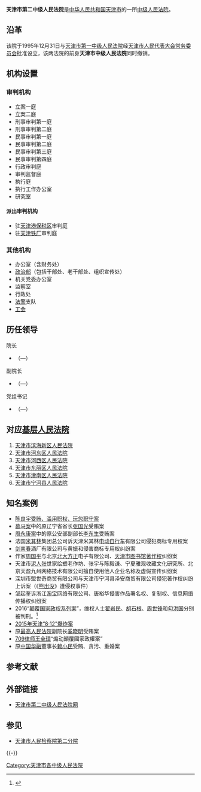 {{Infobox PRCG
|机构名称 = 天津市第二中级人民法院
|加挂牌子 = 天津破产法庭
|标志1 = National Emblem of the People's Republic of China (2).svg
|职位1 = 院长
|人员1 = [[王红卫|王红卫]]
|衔级1 = 一级高级法官
|上诉法院 = [[天津市高级人民法院|天津市高级人民法院]]
|业务上级 = [[天津市高级人民法院|天津市高级人民法院]]
|组织上级 = [[天津市人民代表大会|天津市人民代表大会]]<br />[[天津市人民代表大会常务委员会|天津市人民代表大会常务委员会]]
|中共上级 = [[中国共产党天津市委员会|中国共产党天津市委员会]]
|中共本级=中国共产党天津市第二中级人民法院党组
|机构类型=[[中级人民法院|中级人民法院]]
|行政级别=正地厅级
|授权法源=[[中华人民共和国宪法|中华人民共和国宪法]]
|组织法规=[[中华人民共和国人民法院组织法|中华人民共和国人民法院组织法]]
|地址1 = [[天津市|天津市]][[河西区_(天津市)|河西区]][[新围堤道|新围堤道]]6号
|邮编1 = 
|官网 = [http://tj2zy.chinacourt.org/ 天津市第二中级人民法院]
|成立时间 = 1995年12月31日
|时期1 = 
|机构1 = 
|时期2 = 
|机构2 = 
|时期3 = 
|机构3 = 
|a = [[天津市人民检察院第二分院|天津市人民检察院第二分院]]
|b = [[天津市第一中级人民法院|天津市第一中级人民法院]]
|c = [[中华人民共和国天津海事法院|中华人民共和国天津海事法院]]
|d = [[天津市公安局|天津市公安局]]
|e = [[天津市国家安全局|天津市国家安全局]]
|f = [[天津市司法局|天津市司法局]]
}}

'''天津市第二中级人民法院'''是[[中华人民共和国|中华人民共和国]][[天津市|天津市]]的一所[[中级人民法院|中级人民法院]]。

== 沿革 ==
该院于1995年12月31日与[[天津市第一中级人民法院|天津市第一中级人民法院]]经[[天津市人民代表大会常务委员会|天津市人民代表大会常务委员会]]批准设立，该两法院的前身'''天津市中级人民法院'''同时撤销。

== 机构设置 ==
=== 审判机构 ===
* 立案一庭
* 立案二庭
* 刑事审判第一庭
* 刑事审判第二庭
* 民事审判第一庭
* 民事审判第二庭
* 民事审判第三庭
* 民事审判第四庭
* 行政审判庭
* 审判监督庭
* 执行庭
* 执行工作办公室
* 研究室

==== 派出审判机构 ====
* 驻[[天津港保税区|天津港保税区]]审判庭
* 驻[[天津铁厂|天津铁厂]]审判庭

=== 其他机构 ===
* 办公室（含财务处）
* [[政治部|政治部]]（包括干部处、老干部处、组织宣传处）
* 机关党委办公室
* 监察室
* 行政处
* [[法警|法警]]支队
* [[工会|工会]]

== 历任领导 ==
{{col-begin}}
{{col-2}}
; 院长
*[[]]（—）

; 副院长
*[[]]（—）

{{col-2}}
; 党组书记
*[[]]（—）
{{col-end}}

== 对应[[基层人民法院|基层人民法院]]==
# [[天津市滨海新区人民法院|天津市滨海新区人民法院]]
# [[天津市河东区人民法院|天津市河东区人民法院]]
# [[天津市河西区人民法院|天津市河西区人民法院]]
# [[天津市东丽区人民法院|天津市东丽区人民法院]]
# [[天津市津南区人民法院|天津市津南区人民法院]]
# [[天津市宁河县人民法院|天津市宁河县人民法院]]

== 知名案例 ==
* [[陈良宇事件|陈良宇受贿、滥用职权、玩忽职守案]]
* [[慕马案|慕马案]]中的原辽宁省省长[[张国光|张国光]]受贿案
* [[周永康案|周永康案]]中的原公安部副部长[[李东生_(1955年)|李东生]]受贿案
* 法国[[米其林|米其林]]集团总公司诉天津米其林[[电动自行车|电动自行车]]有限公司侵犯商标专用权案
* [[剑南春|剑南春]]酒厂有限公司与黄振和侵害商标专用权纠纷案
* 作家[[周国平_(1945年)|周国平]]与北京[[北大方正|北大方正]]电子有限公司、[[天津市图书馆|天津市图书馆]][[著作权|著作权]]纠纷案
* 天津市[[泥人张|泥人张]]世家绘塑老作坊、张宇与陈毅谦、宁夏雅观收藏文化研究所、北京天盈九州网络技术有限公司擅自使用他人企业名称及虚假宣传纠纷案
* 深圳市盟世奇商贸有限公司与天津市宁河县泽安商贸有限公司侵犯著作权纠纷上诉案（《[[熊出没|熊出没]]》遭侵权事件）
* 邹起奎诉浙江[[淘宝|淘宝]]网络有限公司、唐裕华侵害作品署名权、复制权、信息网络传播权纠纷案
*2016“[[中国709维权律师大抓捕事件|颠覆国家政权系列案]]”，维权人士[[翟岩民|翟岩民]]、[[胡石根|胡石根]]、[[周世锋|周世锋]]和[[勾洪国|勾洪国]]分别被判刑。<ref>{{Cite news |url=http://www.bbc.com/zhongwen/simp/china/2016/08/160805_china_activist_gou_jianguo |title=维权律师抓捕后续：活动人士勾洪国判三缓三 |work=BBC中文网 |date=2016-08-05 |accessdate=2016-08-06 |archive-date=2016-08-09 |archive-url=https://web.archive.org/web/20160809231121/http://www.bbc.com/zhongwen/simp/china/2016/08/160805_china_activist_gou_jianguo |dead-url=no }}</ref>
*[[2015年天津港危化品仓库爆炸事故|2015年天津“8·12”爆炸案]]
*原[[中华人民共和国最高人民法院|最高人民法院]]副院长[[奚晓明|奚晓明]]受贿案
*[[中国709维权律师大抓捕事件|709律师]][[王全璋|王全璋]]“煽动顛覆國家政權案”
*原[[中国华融|中国华融]]董事长[[赖小民|赖小民]]受贿、贪污、重婚案

== 参考文献 ==
{{Reflist}}

== 外部链接 ==
* [http://tj2zy.chinacourt.org/ 天津市第二中级人民法院网]{{Wayback|url=http://tj2zy.chinacourt.org/ |date=20110725202147 }}

== 参见 ==
* [[天津市人民检察院第二分院|天津市人民检察院第二分院]]

{{-}}
{{中华人民共和国法院|地}}

[[Category:天津市各中级人民法院|Category:天津市各中级人民法院]]